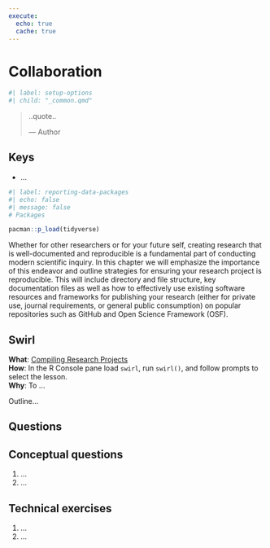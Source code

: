 ```yaml
---
execute: 
  echo: true
  cache: true
---
```


# Collaboration {#sec-collaboration}

```r
#| label: setup-options
#| child: "_common.qmd"
```

> ..quote..
>
> --- Author

::: callout-note
## Keys

- ...
:::

```r
#| label: reporting-data-packages
#| echo: false
#| message: false
# Packages

pacman::p_load(tidyverse)
```

Whether for other researchers or for your future self, creating research that is well-documented and reproducible is a fundamental part of conducting modern scientific inquiry. In this chapter we will emphasize the importance of this endeavor and outline strategies for ensuring your research project is reproducible. This will include directory and file structure, key documentation files as well as how to effectively use existing software resources and frameworks for publishing your research (either for private use, journal requirements, or general public consumption) on popular repositories such as GitHub and Open Science Framework (OSF).

::: callout-tip
## Swirl

**What**: [Compiling Research Projects](https://github.com/lin380/swirl)\
**How**: In the R Console pane load `swirl`, run `swirl()`, and follow prompts to select the lesson.\
**Why**: To ...
:::

Outline...




## Questions {.unnumbered}

::: callout-note
## Conceptual questions

1. ...
2. ...

:::

::: callout-note
## Technical exercises

1. ...
2. ...
:::

